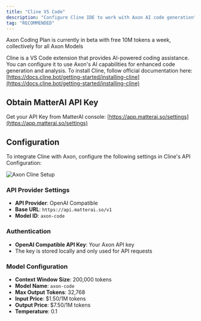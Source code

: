 ```yaml
---
title: "Cline VS Code"
description: "Configure Cline IDE to work with Axon AI code generation"
tag: "RECOMMENDED"
---
```


<Tip>
Axon Coding Plan is currently in beta with free 10M tokens a week, collectively for all Axon Models
</Tip>

Cline is a VS Code extension that provides AI-powered coding assistance. You can configure it to use Axon's AI capabilities for enhanced code generation and analysis. To install Cline, follow official documentation here: [https://docs.cline.bot/getting-started/installing-cline](https://docs.cline.bot/getting-started/installing-cline)

## Obtain MatterAI API Key
Get your API Key from MatterAI console: [https://app.matterai.so/settings](https://app.matterai.so/settings)

## Configuration

To integrate Cline with Axon, configure the following settings in Cline's API Configuration:

<Frame>
<img
  className="block"
  src="/images/axon/axon-cline-setup.png"
  alt="Axon Cline Setup"
/>
</Frame>

### API Provider Settings
- **API Provider**: OpenAI Compatible
- **Base URL**: `https://api.matterai.so/v1`
- **Model ID**: `axon-code`

### Authentication
- **OpenAI Compatible API Key**: Your Axon API key
- The key is stored locally and only used for API requests

### Model Configuration
- **Context Window Size**: 200,000 tokens
- **Model Name**: `axon-code`
- **Max Output Tokens**: 32,768
- **Input Price**: $1.50/1M tokens
- **Output Price**: $7.50/1M tokens
- **Temperature**: 0.1
